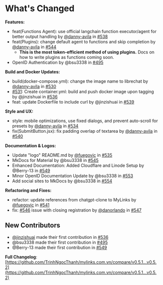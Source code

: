 # What's Changed

**Features:**

- feat(Functions Agent): use official langchain function executor/agent for better output handling by [@danny-avila](https://github.com/danny-avila) in [#538](https://github.com/TrinhNgocThanh/mylinks.com.vn/pull/538)
- feat(Plugins): change default agent to functions and skip completion by [@danny-avila](https://github.com/danny-avila) in [#544](https://github.com/TrinhNgocThanh/mylinks.com.vn/pull/544)
  - **This is the most token-efficient method of using plugins.** Docs on how to write plugins as functions coming soon.
- OpenID Authentication by @bsu3338 in [#495](https://github.com/TrinhNgocThanh/mylinks.com.vn/pull/495)

**Build and Docker Updates:**

- build(docker-compose.yml): change the image name to librechat by [@danny-avila](https://github.com/danny-avila) in [#530](https://github.com/TrinhNgocThanh/mylinks.com.vn/pull/530)
- [#531](https://github.com/TrinhNgocThanh/mylinks.com.vn/pull/531): Create container.yml: build and push docker image upon tagging by @jinzishuai in [#536](https://github.com/TrinhNgocThanh/mylinks.com.vn/pull/536)
- feat: update Dockerfile to include curl by @jinzishuai in [#539](https://github.com/TrinhNgocThanh/mylinks.com.vn/pull/539)

**Style and UX:**

- style: mobile optimizations, use fixed dialogs, and prevent auto-scroll for presets by [@danny-avila](https://github.com/danny-avila) in [#534](https://github.com/TrinhNgocThanh/mylinks.com.vn/pull/534)
- fix(SubmitButton.jsx): fix padding overlap of textarea by [@danny-avila](https://github.com/danny-avila) in [#540](https://github.com/TrinhNgocThanh/mylinks.com.vn/pull/540)

**Documentation & Logos:**

- Update "logo" README.md by [@fuegovic](https://github.com/fuegovic) in [#535](https://github.com/TrinhNgocThanh/mylinks.com.vn/pull/535)
- MkDocs for Material by @bsu3338 in [#545](https://github.com/TrinhNgocThanh/mylinks.com.vn/pull/545)
- Enhanced Documentation: Added Cloudflare and Linode Setup by @Berry-13 in [#549](https://github.com/TrinhNgocThanh/mylinks.com.vn/pull/549)
- Minor OpenID Documentation Update by @bsu3338 in [#553](https://github.com/TrinhNgocThanh/mylinks.com.vn/pull/553)
- Add social sites to MkDocs by @bsu3338 in [#554](https://github.com/TrinhNgocThanh/mylinks.com.vn/pull/554)

**Refactoring and Fixes:**

- refactor: update references from chatgpt-clone to MyLinks by [@fuegovic](https://github.com/fuegovic) in [#541](https://github.com/TrinhNgocThanh/mylinks.com.vn/pull/541)
- fix: [#546](https://github.com/TrinhNgocThanh/mylinks.com.vn/pull/546) issue with closing registration by [@danorlando](https://github.com/danorlando) in [#547](https://github.com/TrinhNgocThanh/mylinks.com.vn/pull/547)

## New Contributors

- [@jinzishuai](https://github.com/jinzishuai) made their first contribution in [#536](https://github.com/TrinhNgocThanh/mylinks.com.vn/pull/536)
- @bsu3338 made their first contribution in [#495](https://github.com/TrinhNgocThanh/mylinks.com.vn/pull/495)
- @Berry-13 made their first contribution in [#549](https://github.com/TrinhNgocThanh/mylinks.com.vn/pull/549)

**Full Changelog**: [https://github.com/TrinhNgocThanh/mylinks.com.vn/compare/v0.5.1...v0.5.2](https://github.com/TrinhNgocThanh/mylinks.com.vn/compare/v0.5.1...v0.5.2)
